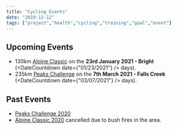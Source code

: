 ```yaml
---
title: "Cycling Events"
date: "2019-12-12"
tags: ["project","health","cycling","training","goal","event"]
---
```



## Upcoming Events

- 130km [Alpine Classic](https://www.alpineclassic.com.au) on the **23rd January 2021 - Bright** (<DateCountdown date={"01/23/2021"} /> days).
- 235km [Peaks Challenge](https://www.bicyclenetwork.com.au/rides-and-events/peaks-challenge/) on the **7th March 2021 - Falls Creek** (<DateCountdown date={"03/07/2021"} /> days).

## Past Events

- [Peaks Challenge 2020](../blog/peakschallenge2020) 
- [Alpine Classic 2020](https://www.alpineclassic.com.au) cancelled due to bush fires in the area.